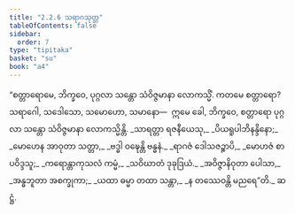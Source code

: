 ```yaml
---
title: "2.2.6 သရာဂသုတ္တ"
tableOfContents: false
sidebar:
  order: 7
type: "tipitaka"
basket: "su"
book: "a4"
---
```



<DynamicBreadcrumb />

<Division number="66" book="a4">

<Paragraph number="484" book="a4">
“စတ္တာရောမေ, ဘိက္ခဝေ, ပုဂ္ဂလာ သန္တော သံဝိဇ္ဇမာနာ လောကသ္မိံ. ကတမေ စတ္တာရော? သရာဂေါ, သဒေါသော, သမောဟော, သမာနော—  ဣမေ ခေါ, ဘိက္ခဝေ, စတ္တာရော ပုဂ္ဂလာ သန္တော သံဝိဇ္ဇမာနာ လောကသ္မိန္တိ.
</Paragraph>

<Paragraph number="485" type="verses" book="a4">
_သာရတ္တာ ရဇနီယေသု,_  
_ပိယရူပါဘိနန္ဒိနော;_  
_မောဟေန အာဝုတာ သတ္တာ,_  
_ဗဒ္ဓါ ဝဍ္ဎေန္တိ ဗန္ဓနံ._  

</Paragraph>

<Paragraph number="486" type="verses" book="a4">
_ရာဂဇံ ဒေါသဇဉ္စာပိ,_  
_မောဟဇံ စာပဝိဒ္ဒသူ;_  
_ကရောန္တာကုသလံ ကမ္မံ,_  
_သဝိဃာတံ ဒုခုဒြယံ._  

</Paragraph>

<Paragraph number="487" type="verses" book="a4">
_အဝိဇ္ဇာနိဝုတာ ပေါသာ,_  
_အန္ဓဘူတာ အစက္ခုကာ;_  
_ယထာ ဓမ္မာ တထာ သန္တာ,_  
_န တဿေဝန္တိ မညရေ”တိ._  


</Paragraph>
</Division>

<Paragraph number="488" type="center" book="a4">
ဆဋ္ဌံ.
</Paragraph>